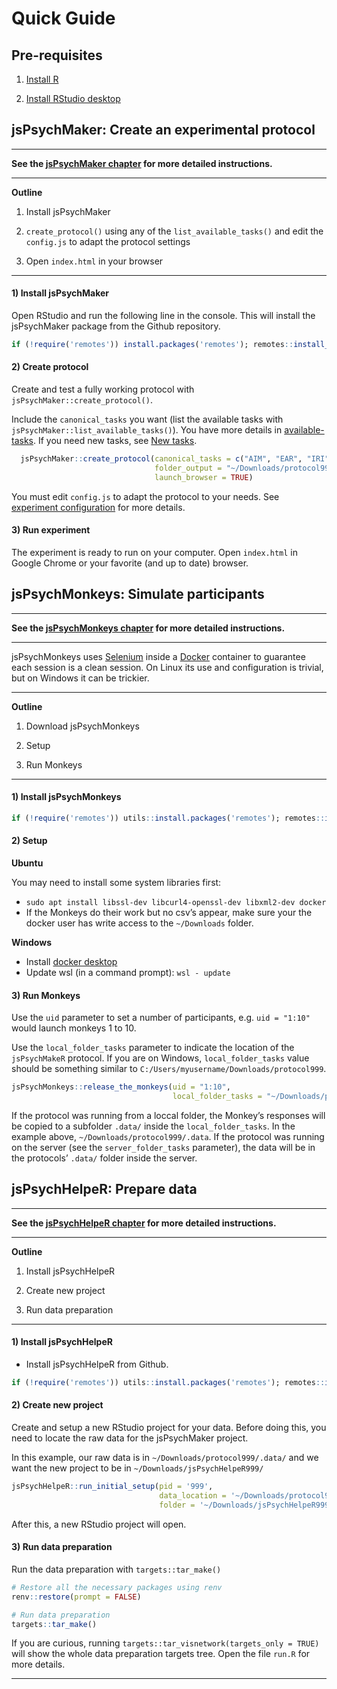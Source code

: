 # Quick Guide {#QuickGuide}

## Pre-requisites {-}

1. [Install R](https://cran.rstudio.com/)

2. [Install RStudio desktop](https://posit.co/download/rstudio-desktop/)



## jsPsychMaker: Create an experimental protocol {#QuickGuidejsPsychMaker}

------------------------------------------------------------------------

**See the [jsPsychMaker chapter](#jsPsychMaker) for more detailed instructions.**

------------------------------------------------------------------------

**Outline**

1)  Install jsPsychMaker

2)  `create_protocol()` using any of the `list_available_tasks()` and edit the `config.js` to adapt the protocol settings

3)  Open `index.html` in your browser

------------------------------------------------------------------------

#### 1) Install jsPsychMaker {.unnumbered}

Open RStudio and run the following line in the console. This will install the jsPsychMaker package from the Github repository.  


```r

if (!require('remotes')) install.packages('remotes'); remotes::install_github("gorkang/jsPsychMaker")

```

#### 2) Create protocol {.unnumbered}

Create and test a fully working protocol with `jsPsychMaker::create_protocol()`.   

Include the `canonical_tasks` you want (list the available tasks with `jsPsychMaker::list_available_tasks()`). You have more details in [available-tasks](03-jsPsychMaker.html#available-tasks). If you need new tasks, see [New tasks](07-NEWtasks.html#Newtasks).  

```r

  jsPsychMaker::create_protocol(canonical_tasks = c("AIM", "EAR", "IRI"),
                                folder_output = "~/Downloads/protocol999", 
                                launch_browser = TRUE)

```

You must edit `config.js` to adapt the protocol to your needs. See [experiment configuration](03-jsPsychMaker.html#experiment-configuration) for more details.  


#### 3) Run experiment {.unnumbered}

The experiment is ready to run on your computer. Open `index.html` in Google Chrome or your favorite (and up to date) browser.



## jsPsychMonkeys: Simulate participants {#QuickGuidejsPsychMonkeys}

------------------------------------------------------------------------

**See the [jsPsychMonkeys chapter](#jsPsychMonkeys) for more detailed instructions.**

------------------------------------------------------------------------

jsPsychMonkeys uses [Selenium](https://www.selenium.dev/) inside a [Docker](https://www.docker.com/) container to guarantee each session is a clean session. On Linux its use and configuration is trivial, but on Windows it can be trickier.

------------------------------------------------------------------------

**Outline**

1)  Download jsPsychMonkeys

2)  Setup

3)  Run Monkeys

------------------------------------------------------------------------

#### 1) Install jsPsychMonkeys {.unnumbered}

```r

if (!require('remotes')) utils::install.packages('remotes'); remotes::install_github('gorkang/jsPsychMonkeys')

```

#### 2) Setup {.unnumbered}

**Ubuntu**  

You may need to install some system libraries first:  

- `sudo apt install libssl-dev libcurl4-openssl-dev libxml2-dev docker`  
- If the Monkeys do their work but no csv's appear, make sure your the docker user has write access to the `~/Downloads` folder.  

**Windows**  

- Install [docker desktop](https://docs.docker.com/desktop/install/windows-install/)  
- Update wsl (in a command prompt): `wsl - update`  


#### 3) Run Monkeys {.unnumbered}

Use the `uid` parameter to set a number of participants, e.g. `uid = "1:10"` would launch monkeys 1 to 10.  

Use the `local_folder_tasks` parameter to indicate the location of the `jsPsychMakeR` protocol. If you are on Windows, `local_folder_tasks` value should be something similar to `C:/Users/myusername/Downloads/protocol999`.  


```r
jsPsychMonkeys::release_the_monkeys(uid = "1:10", 
                                    local_folder_tasks = "~/Downloads/protocol999/")
```

If the protocol was running from a loccal folder, the Monkey's responses will be copied to a subfolder `.data/` inside the `local_folder_tasks`. In the example above, `~/Downloads/protocol999/.data`. If the protocol was running on the server (see the `server_folder_tasks` parameter), the data will be in the protocols' `.data/` folder inside the server.  



## jsPsychHelpeR: Prepare data {#QuickGuidejsPsychHelpeR}

------------------------------------------------------------------------

**See the [jsPsychHelpeR chapter](#jsPsychHelpeR) for more detailed instructions.**

------------------------------------------------------------------------

**Outline**

1)  Install jsPsychHelpeR

2)  Create new project

3)  Run data preparation

------------------------------------------------------------------------

#### 1) Install jsPsychHelpeR {.unnumbered}

-   Install jsPsychHelpeR from Github. 

```r

if (!require('remotes')) utils::install.packages('remotes'); remotes::install_github('gorkang/jsPsychHelpeR')

```

#### 2) Create new project {.unnumbered}

Create and setup a new RStudio project for your data. Before doing this, you need to locate the raw data for the jsPsychMaker project.   

In this example, our raw data is in `~/Downloads/protocol999/.data/` and we want the new project to be in `~/Downloads/jsPsychHelpeR999/`  

```r

jsPsychHelpeR::run_initial_setup(pid = '999', 
                                 data_location = '~/Downloads/protocol999/.data/', 
                                 folder = '~/Downloads/jsPsychHelpeR999/')

```

After this, a new RStudio project will open.


#### 3) Run data preparation {.unnumbered}

Run the data preparation with `targets::tar_make()`

```r

# Restore all the necessary packages using renv
renv::restore(prompt = FALSE)

# Run data preparation
targets::tar_make()

```

If you are curious, running `targets::tar_visnetwork(targets_only = TRUE)` will show the whole data preparation targets tree. Open the file `run.R` for more details.  

------------------------------------------------------------------------
